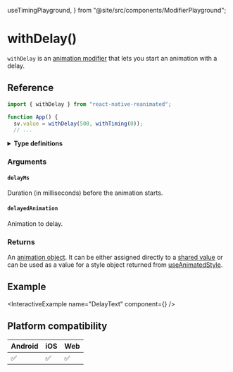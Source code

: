   useTimingPlayground,
} from "@site/src/components/ModifierPlayground";

# withDelay()

`withDelay` is an [animation modifier](/docs/fundamentals/glossary#animation-modifier) that lets you start an animation with a delay.

## Reference

```javascript
import { withDelay } from "react-native-reanimated";

function App() {
  sv.value = withDelay(500, withTiming(0));
  // ...
```

<details>
<summary><b>Type definitions</b></summary>

```typescript
export type AnimatableValue = number | string | number[];

export function withDelay<T extends AnimatableValue>(
  delayMs: number,
  delayedAnimation: T
): T;
```

</details>

### Arguments

#### `delayMs`

Duration (in milliseconds) before the animation starts.

#### `delayedAnimation`

Animation to delay.

### Returns

An [animation object](/docs/fundamentals/glossary#animation-object). It can be either assigned directly to a [shared value](/docs/fundamentals/glossary#shared-value) or can be used as a value for a style object returned from [useAnimatedStyle](/).

## Example

<InteractiveExample name="DelayText" component={<DelayText />} />

## Platform compatibility

<div class="compatibility">

| Android | iOS | Web |
| ------- | --- | --- |
| ✅      | ✅  | ✅  |

</div>
